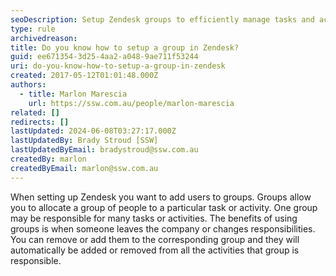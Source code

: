 ```yaml
---
seoDescription: Setup Zendesk groups to efficiently manage tasks and activities, making it easy to reassign responsibilities when team members leave or change roles.
type: rule
archivedreason:
title: Do you know how to setup a group in Zendesk?
guid: ee671354-3d25-4aa2-a048-9ae711f53244
uri: do-you-know-how-to-setup-a-group-in-zendesk
created: 2017-05-12T01:01:48.000Z
authors:
  - title: Marlon Marescia
    url: https://ssw.com.au/people/marlon-marescia
related: []
redirects: []
lastUpdated: 2024-06-08T03:27:17.000Z
lastUpdatedBy: Brady Stroud [SSW]
lastUpdatedByEmail: bradystroud@ssw.com.au
createdBy: marlon
createdByEmail: marlon@ssw.com.au
---
```


When setting up Zendesk you want to add users to groups. Groups allow you to allocate a group of people to a particular task or activity. One group may be responsible for many tasks or activities.
The benefits of using groups is when someone leaves the company or changes responsibilities. You can remove or add them to the corresponding group and they will automatically be added or removed from all the activities that group is responsible.
